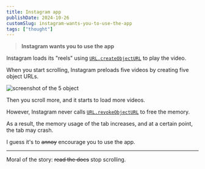```yaml
---
title: Instagram app
publishDate: 2024-10-26
customSlug: instagram-wants-you-to-use-the-app
tags: ["thought"]
---
```


> **Instagram wants you to use the app**

Instagram loads its "reels" using [`URL.createObjectURL`](https://developer.mozilla.org/en-US/docs/Web/API/URL/createObjectURL_static) to play the video.

When you start scrolling, Instagram preloads five videos by creating five object URLs.



<Image src={streams} alt="screenshot of the 5 object" />

Then you scroll more, and it starts to load more videos.

However, Instagram never calls [`URL.revokeObjectURL`](https://developer.mozilla.org/en-US/docs/Web/API/URL/revokeObjectURL_static) to free the memory.

As a result, the memory usage of the tab increases, and at a certain point, the tab may crash.

I guess it's to ~~annoy~~ encourage you to use the app.

---

Moral of the story: ~~read the docs~~ stop scrolling.
